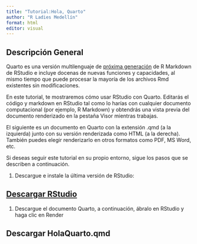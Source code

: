 ```yaml
---
title: "Tutorial:Hola, Quarto"
author: "R Ladies Medellín"
format: html
editor: visual
---
```


## Descripción General

Quarto es una versión multilenguaje de [próxima generación](https://quarto.org/docs/faq/rmarkdown.html) de R Markdown de RStudio e incluye docenas de nuevas funciones y capacidades, al mismo tiempo que puede procesar la mayoría de los archivos Rmd existentes sin modificaciones.

En este tutorial, te mostraremos cómo usar RStudio con Quarto. Editarás el código y markdown en RStudio tal como lo harías con cualquier documento computacional (por ejemplo, R Markdown) y obtendrás una vista previa del documento renderizado en la pestaña Visor mientras trabajas.

El siguiente es un documento en Quarto con la extensión .qmd (a la izquierda) junto con su versión renderizada como HTML (a la derecha). También puedes elegir renderizarlo en otros formatos como PDF, MS Word, etc.

Si deseas seguir este tutorial en su propio entorno, sigue los pasos que se describen a continuación.

1.  Descargue e instale la última versión de RStudio:

::: {.callout-note appearance="minimal" icon="false"}
## [Descargar RStudio](https://posit.co/download/rstudio-desktop/)
:::

1.  Descargue el documento Quarto, a continuación, ábralo en RStudio y haga clic en Render

::: {.callout-note appearance="minimal"}
## Descargar HolaQuarto.qmd
:::

## 
